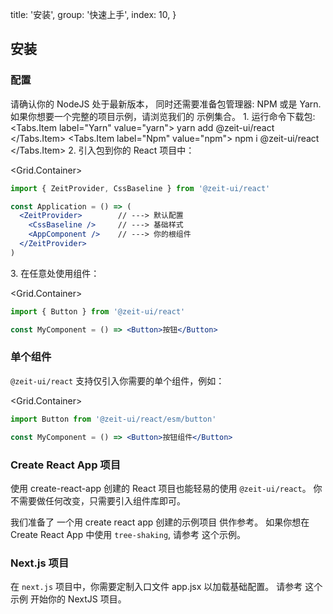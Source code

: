 
  title: '安装',
  group: '快速上手',
  index: 10,
}

## 安装

### 配置

请确认你的 <Link href="https://nodejs.org/en/download/">NodeJS</Link> 处于最新版本，
同时还需要准备包管理器: <Link target="_blank" rel="nofollow" href="https://www.npmjs.com/">NPM</Link> 或是 <Link target="_blank" rel="nofollow" href="https://yarnpkg.com/">Yarn</Link>.
如果你想要一个完整的项目示例，请浏览我们的 <Link target="_blank" color rel="nofollow" href="https://github.com/zeit-ui/react/tree/master/examples">示例集合</Link>。
<Spacer y={1} />
<Dot type="success" /> 1. 运行命令下载包:
<Spacer y={.8} />
<Tabs initialValue="yarn" hideDivider>
  <Tabs.Item label="Yarn" value="yarn">
    <Snippet width="400px">yarn add @zeit-ui/react</Snippet>
  </Tabs.Item>
  <Tabs.Item label="Npm" value="npm">
    <Snippet width="400px">npm i @zeit-ui/react</Snippet>
  </Tabs.Item>
</Tabs>
<Spacer y={1.5} />
<Dot type="success" /> 2. 引入包到你的 React 项目中：


<Grid.Container>
<Grid xs={24} sm={16}>

```jsx
import { ZeitProvider, CssBaseline } from '@zeit-ui/react'

const Application = () => (
  <ZeitProvider>        // ---> 默认配置
    <CssBaseline />     // ---> 基础样式
    <AppComponent />    // ---> 你的根组件
  </ZeitProvider>
)
```

</Grid>
</Grid.Container>

<Spacer y={.5} />
<Dot type="success" /> 3. 在任意处使用组件：

<Grid.Container>
<Grid xs={24} sm={16}>

```jsx
import { Button } from '@zeit-ui/react'

const MyComponent = () => <Button>按钮</Button>
```

</Grid>
</Grid.Container>

<Spacer y={1.5} />

### 单个组件

`@zeit-ui/react` 支持仅引入你需要的单个组件，例如：

<Grid.Container>
<Grid xs={24} sm={16}>

```jsx
import Button from '@zeit-ui/react/esm/button'

const MyComponent = () => <Button>按钮组件</Button>
```

</Grid>
</Grid.Container>

<Spacer y={1.5} />

### Create React App 项目

使用 <Link color target="_blank" rel="nofollow" href="https://github.com/facebook/create-react-app">create-react-app</Link> 创建的 React 项目也能轻易的使用 `@zeit-ui/react`。
你不需要做任何改变，只需要引入组件库即可。

我们准备了 <Link target="_blank" color rel="nofollow" href="https://github.com/zeit-ui/react-getting-started">一个用 create react app 创建的示例项目</Link> 供作参考。
如果你想在 Create React App 中使用 `tree-shaking`,
请参考 <Link target="_blank" color rel="nofollow" href="https://github.com/zeit-ui/react/blob/master/examples/tree-shaking-create-react-app/README.md">这个示例</Link>。

<Spacer y={2.5} />

### Next.js 项目

在 `next.js` 项目中，你需要定制入口文件 <Link target="_blank" color rel="nofollow" href="https://nextjs.org/docs/advanced-features/custom-app">app.jsx</Link> 以加载基础配置。
请参考 <Link target="_blank" color rel="nofollow" href="https://github.com/zeit-ui/react/blob/master/examples/create-next-app/README.md">这个示例</Link> 开始你的 NextJS 项目。


